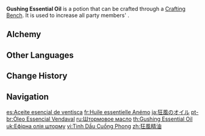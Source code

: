 {{Food Infobox
|id              = 111016
|image           = Item Gushing Essential Oil.png
|type            = Essential Oils
|description     = Grants greater affinity for Anemo, boosting {{Color|Anemo DMG}}. It has a fragrant smell. It is said that using it during your travels will make you walk as if you're riding on the wind.
|quality         = 3
|effectType      = Anemo DMG Up
|effect          = Increases all party members' {{Color|Anemo DMG}} by 25% for 300s.
|eff_att1        = Anemo DMG Bonus
|source1         = [[Alchemy]]
}}
'''Gushing Essential Oil''' is a potion that can be crafted through a [[Crafting Bench]]. It is used to increase all party members' {{Color|Anemo DMG}}.

==Alchemy==
{{Recipe
|type = Crafting
|Lizard Tail = 1
|Dandelion Seed = 1
|Mora = 100
|sort = Lizard Tail;Dandelion Seed;Mora
}}

==Other Languages==
{{Other Languages
|en      = Gushing Essential Oil
|zhs     = 狂风精油
|zhs_rm  = Kuángfēng Jīngyóu
|zht     = 狂風精油
|zht_rm  = Kuángfēng Jīngyóu
|zh_tl   = Gust Essential Oil
|ja      = 狂風のオイル
|ja_rm   = Kyoufuu no Oiru
|ja_tl   = Raging Wind Oil
|ko      = 광풍의 오일
|ko_rm   = Gwangpung-ui O'il
|ko_tl   = Gale Oil
|es      = Aceite esencial de ventisca
|es_tl   = Essential Oil of Gale
|fr      = Huile essentielle Anémo
|fr_tl   = Anemo Essential Oil
|ru      = Штормовое масло
|ru_tl   = Storm Oil
|th      = Gushing Essential Oil
|vi      = Tinh Dầu Cuồng Phong
|vi_tl   = 
|de      = Sturmöl
|de_tl   = Storm Oil
|id      = Gushing Essential Oil
|pt      = Óleo Essencial Vendaval
|pt_tl   = 
|tr      = Kasırga Özütü
|tr_tl   = 
|it      = Olio essenziale sferzante
|it_tl   = 
}}

==Change History==
{{Change History|1.0}}

==Navigation==
{{Food Navbox|type=Potions}}

[[es:Aceite esencial de ventisca]]
[[fr:Huile essentielle Anémo]]
[[ja:狂風のオイル]]
[[pt-br:Óleo Essencial Vendaval]]
[[ru:Штормовое масло]]
[[th:Gushing Essential Oil]]
[[uk:Ефірна олія шторму]]
[[vi:Tinh Dầu Cuồng Phong]]
[[zh:狂風精油]]